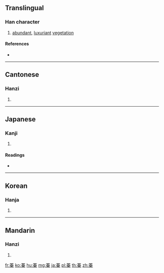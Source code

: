 {{character info/new}}
==Translingual==

===Han character===
{{Han char|rn=140|rad=艸|as=10|sn=16|four=44904|canj=TQKD|ids=⿱艹秦}}

# [[abundant]], [[luxuriant]] [[vegetation]]

====References====
* {{Han ref|kx=1050.300|dkj=31639|dj=1512.110|hdz=53259.100|uh=84C1|ud=33985|bh=E3B8|bd=58296}}

----

==Cantonese==

===Hanzi===
{{yue-hanzi|jyut=|y=jeun1}}

# {{defn|lang=yue|sort=艸10}}

----

==Japanese==

===Kanji===
{{ja-kanji|grade=|rs=艸10}}

# {{defn|lang=ja|sort=艸10}}

====Readings====
* {{ja-readings|on=[[しん]] (shin)|kun=[[くさむら]] (kusamura), [[しげみ]] (shigemi), [[おおい]] (ooi)|nanori=}}

----

==Korean==

===Hanja===
{{ko-hanja|hangeul=진|eumhun=|rv=jin|mr=chin|y=cin}}

# {{defn|lang=ko|sort=艸10}}

----

==Mandarin==

===Hanzi===
{{cmn-hanzi|pin=[[zhēn]] ([[zhen1]])|wg=chen<sup>1</sup>}}

# {{defn|lang=cmn|sort=艸10}}

[[fr:蓁]]
[[ko:蓁]]
[[hu:蓁]]
[[mg:蓁]]
[[ja:蓁]]
[[pl:蓁]]
[[th:蓁]]
[[zh:蓁]]